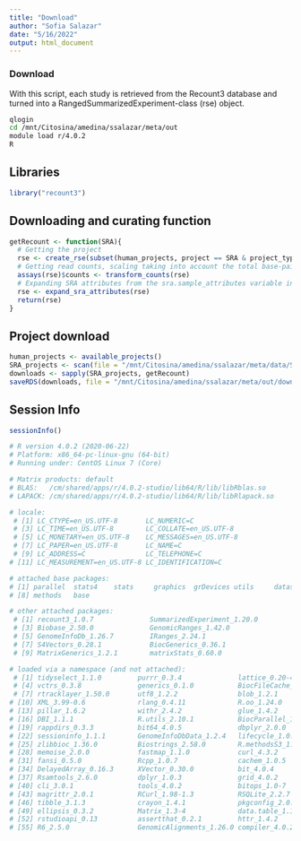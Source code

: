 ```yaml
---
title: "Download"
author: "Sofia Salazar"
date: "5/16/2022"
output: html_document
---
```


### Download

With this script, each study is retrieved from the Recount3 database and turned into a RangedSummarizedExperiment-class (rse) object.

```bash
qlogin
cd /mnt/Citosina/amedina/ssalazar/meta/out
module load r/4.0.2
R
```

## Libraries

```r
library("recount3")
```

## Downloading and curating function

```r
getRecount <- function(SRA){
  # Getting the project
  rse <- create_rse(subset(human_projects, project == SRA & project_type == "data_sources"))
  # Getting read counts, scaling taking into account the total base-pair coverage for the given sample by using the area under the coverage (AUC).
  assays(rse)$counts <- transform_counts(rse)
  # Expanding SRA attributes from the sra.sample_attributes variable in the colData() slot of the RangedSummarizedExperiment-class produced by create_rse().
  rse <- expand_sra_attributes(rse)
  return(rse)
}
```

## Project download

```r
human_projects <- available_projects()
SRA_projects <- scan(file = "/mnt/Citosina/amedina/ssalazar/meta/data/SRA-IDs.txt", character(), sep=",")
downloads <- sapply(SRA_projects, getRecount)
saveRDS(downloads, file = "/mnt/Citosina/amedina/ssalazar/meta/out/downloads.xz", compress="xz")
```

## Session Info

```r
sessionInfo()

# R version 4.0.2 (2020-06-22)
# Platform: x86_64-pc-linux-gnu (64-bit)
# Running under: CentOS Linux 7 (Core)

# Matrix products: default
# BLAS:   /cm/shared/apps/r/4.0.2-studio/lib64/R/lib/libRblas.so
# LAPACK: /cm/shared/apps/r/4.0.2-studio/lib64/R/lib/libRlapack.so

# locale:
 # [1] LC_CTYPE=en_US.UTF-8       LC_NUMERIC=C              
 # [3] LC_TIME=en_US.UTF-8        LC_COLLATE=en_US.UTF-8    
 # [5] LC_MONETARY=en_US.UTF-8    LC_MESSAGES=en_US.UTF-8   
 # [7] LC_PAPER=en_US.UTF-8       LC_NAME=C                 
 # [9] LC_ADDRESS=C               LC_TELEPHONE=C            
# [11] LC_MEASUREMENT=en_US.UTF-8 LC_IDENTIFICATION=C       

# attached base packages:
# [1] parallel  stats4    stats     graphics  grDevices utils     datasets 
# [8] methods   base     

# other attached packages:
 # [1] recount3_1.0.7              SummarizedExperiment_1.20.0
 # [3] Biobase_2.50.0              GenomicRanges_1.42.0       
 # [5] GenomeInfoDb_1.26.7         IRanges_2.24.1             
 # [7] S4Vectors_0.28.1            BiocGenerics_0.36.1        
 # [9] MatrixGenerics_1.2.1        matrixStats_0.60.0         

# loaded via a namespace (and not attached):
 # [1] tidyselect_1.1.0         purrr_0.3.4              lattice_0.20-41         
 # [4] vctrs_0.3.8              generics_0.1.0           BiocFileCache_1.14.0    
 # [7] rtracklayer_1.50.0       utf8_1.2.2               blob_1.2.1              
# [10] XML_3.99-0.6             rlang_0.4.11             R.oo_1.24.0             
# [13] pillar_1.6.2             withr_2.4.2              glue_1.4.2              
# [16] DBI_1.1.1                R.utils_2.10.1           BiocParallel_1.24.1     
# [19] rappdirs_0.3.3           bit64_4.0.5              dbplyr_2.0.0            
# [22] sessioninfo_1.1.1        GenomeInfoDbData_1.2.4   lifecycle_1.0.0         
# [25] zlibbioc_1.36.0          Biostrings_2.58.0        R.methodsS3_1.8.1       
# [28] memoise_2.0.0            fastmap_1.1.0            curl_4.3.2              
# [31] fansi_0.5.0              Rcpp_1.0.7               cachem_1.0.5            
# [34] DelayedArray_0.16.3      XVector_0.30.0           bit_4.0.4               
# [37] Rsamtools_2.6.0          dplyr_1.0.3              grid_4.0.2              
# [40] cli_3.0.1                tools_4.0.2              bitops_1.0-7            
# [43] magrittr_2.0.1           RCurl_1.98-1.3           RSQLite_2.2.7           
# [46] tibble_3.1.3             crayon_1.4.1             pkgconfig_2.0.3         
# [49] ellipsis_0.3.2           Matrix_1.3-4             data.table_1.14.0       
# [52] rstudioapi_0.13          assertthat_0.2.1         httr_1.4.2              
# [55] R6_2.5.0                 GenomicAlignments_1.26.0 compiler_4.0.2
```

